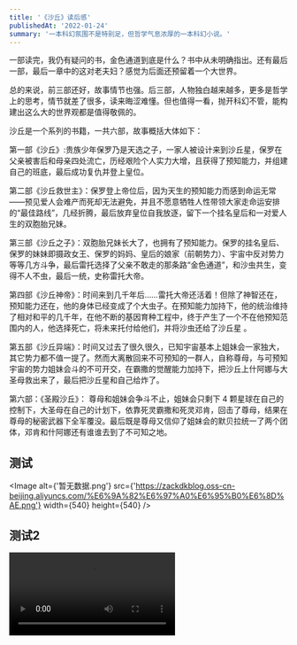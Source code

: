 ```yaml
---
title: '《沙丘》读后感'
publishedAt: '2022-01-24'
summary: '一本科幻氛围不是特别足，但哲学气息浓厚的一本科幻小说。'
---
```


一部读完，我仍有疑问的书，金色通道到底是什么？书中从未明确指出。还有最后一部，最后一章中的这对老夫妇？感觉为后面还预留着一个大世界。

总的来说，前三部还好，故事情节也强。后三部，人物独白越来越多，更多是哲学上的思考，情节就差了很多，读来晦涩难懂。但也值得一看，抛开科幻不管，能构建出这么大的世界观都是值得敬佩的。

沙丘是一个系列的书籍，一共六部，故事概括大体如下：

第一部《沙丘》:贵族少年保罗乃是天选之子，一家人被设计来到沙丘星，保罗在父亲被害后和母亲四处流亡，历经艰险个人实力大增，且获得了预知能力，并组建自己的班底，最后成功复仇并登上皇位。

第二部《沙丘救世主》：保罗登上帝位后，因为天生的预知能力而感到命运无常——预见爱人会难产而死却无法避免，并且不愿意牺牲人性带领大家走命运安排的“最佳路线”，几经折腾，最后放弃皇位自我放逐，留下一个挂名皇后和一对爱人生的双胞胎兄妹。

第三部《沙丘之子》：双胞胎兄妹长大了，也拥有了预知能力。保罗的挂名皇后、保罗的妹妹即摄政女王、保罗的妈妈、皇后的娘家（前朝势力）、宇宙中反对势力等等几方斗争，最后雷托选择了父亲不敢走的那条路“金色通道”，和沙虫共生，变得不人不虫，最后一统，史称雷托大帝。

第四部《沙丘神帝》：时间来到几千年后……雷托大帝还活着！但除了神智还在，预知能力还在，他的身体已经变成了个大虫子。在预知能力加持下，他的统治维持了相对和平的几千年，在他不断的基因育种工程中，终于产生了一个不在他预知范围内的人，他选择死亡，将未来托付给他们，并将沙虫还给了沙丘星 。

第五部《沙丘异端》：时间又过去了很久很久，已知宇宙基本上姐妹会一家独大，其它势力都不值一提了。然而大离散回来不可预知的一群人，自称尊母，与可预知宇宙的势力姐妹会斗的不可开交，在霸撒的觉醒能力加持下，把沙丘上什阿娜与大圣母救出来了，最后把沙丘星和自己给炸了。

第六部：《圣殿沙丘》： 尊母和姐妹会争斗不止，姐妹会只剩下 4 颗星球在自己的控制下，大圣母在自己的计划下，依靠死灵霸撒和死灵邓肯，回击了尊母，结果在尊母的秘密武器下全军覆没。最后既是尊母又信仰了姐妹会的默贝拉统一了两个团体，邓肯和什阿娜还有谁谁去到了不可知之地。

## 测试

<Image
  alt={'暂无数据.png'}
  src={'https://zackdkblog.oss-cn-beijing.aliyuncs.com/%E6%9A%82%E6%97%A0%E6%95%B0%E6%8D%AE.png'}
  width={540}
  height={540}
/>

## 测试2 

<Video src='https://zackdkblog.oss-cn-beijing.aliyuncs.com/QQ20220127-111639-HD.mp4'/>
